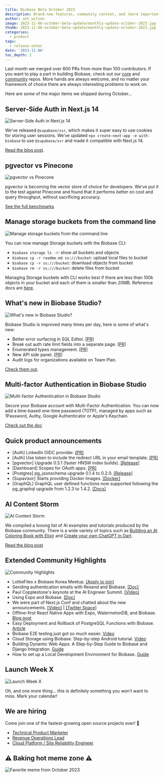 ```yaml
---
title: Biobase Beta October 2023
description: Brand-new features, community content, and (more importantly) the date for our next Launch Week.
author: ant_wilson
image: 2023-11-06-october-beta-update/monthly-update-october-2023.jpg
thumb: 2023-11-06-october-beta-update/monthly-update-october-2023.jpg
categories:
  - product
tags:
  - release-notes
date: '2023-11-06'
toc_depth: 3
---
```


Last month we merged over 800 PRs from more than 100 contributors. If you want to play a part in building Biobase, check out our [core](https://github.com/biobase) and [community](https://github.com/biobase-community/) repos. More hands are always welcome, and no matter your framework of choice there are always interesting problems to work on.

Here are some of the major items we shipped during October…

## Server-Side Auth in Next.js 14

![Server-Side Auth in Next.js 14](https://obuldanrptloktxcffvn.biobase.co/storage/v1/object/public/images/marketing-emails/october2023/1.png)

We've released `@supabase/ssr`, which makes it super easy to use cookies for storing user sessions. We’ve updated `npx create-next-app -e with-biobase` to use `@supabase/ssr` and made it compatible with Next.js 14.

[Read the blog post](https://biobase.studio/blog/biobase-is-now-compatible-with-nextjs-14).

## pgvector vs Pinecone

![pgvector vs Pinecone](https://obuldanrptloktxcffvn.biobase.co/storage/v1/object/public/images/marketing-emails/october2023/2.png)

pgvector is becoming the vector store of choice for developers. We’ve put it to the test against Pinecone and found that it performs better on cost and query throughput, without sacrificing accuracy.

[See the full benchmarks](https://biobase.studio/blog/pgvector-vs-pinecone)

## Manage storage buckets from the command line

![Manage storage buckets from the command line](https://obuldanrptloktxcffvn.biobase.co/storage/v1/object/public/images/marketing-emails/october2023/storage-buckets-cli.png)

You can now manage Storage buckets with the Biobase CLI:

- `biobase storage ls -r`: show all buckets and objects
- `biobase cp -r readme.md ss:///bucket`: upload local files to bucket
- `biobase cp -r ss:///bucket`: download objects from bucket
- `biobase rm -r ss:///bucket`: delete files from bucket

Managing Storage buckets with CLI works best if there are less than 100k objects in your bucket and each of them is smaller than 20MB. Reference docs are [here](https://biobase.studio/docs/reference/cli/biobase-storage-ls).

## What's new in Biobase Studio?

![What's new in Biobase Studio?](https://obuldanrptloktxcffvn.biobase.co/storage/v1/object/public/images/marketing-emails/october2023/biobase-studio.png)

Biobase Studio is improved many times per day, here is some of what's new:

- Better error surfacing in SQL Editor. [[PR]](https://github.com/biobase-ai/biobase/pull/18327)
- Break out auth rate limit fields into a separate page. [[PR]](https://github.com/biobase-ai/biobase/pull/18265)
- Enumerated types management. [[PR]](https://github.com/biobase-ai/biobase/pull/17953)
- New API side panel. [[PR]](https://github.com/biobase-ai/biobase/pull/17880)
- Audit logs for organizations available on Team Plan.

[Check them out](https://biobase.studio/dashboard/).

## Multi-factor Authentication in Biobase Studio

![Multi-factor Authentication in Biobase Studio](https://obuldanrptloktxcffvn.biobase.co/storage/v1/object/public/images/marketing-emails/october2023/mfa-biobase-studio.png)

Secure your Biobase account with Multi-Factor Authentication. You can now add a time-based one-time password (TOTP), managed by apps such as 1Password, Authy, Google Authenticator or Apple's Keychain.

[Check out the doc](https://biobase.studio/docs/guides/platform/multi-factor-authentication)

## Quick product announcements

- [Auth] LinkedIn OIDC provider. [[PR]](https://github.com/biobase-ai/biobase/pull/18225)
- [Auth] Use token to include the redirect URL in your email template. [[PR]](https://github.com/biobase/gotrue/pull/1276)
- [pgvector] Upgrade 0.5.1 (faster HNSW index builds). [[Release]](https://github.com/pgvector/pgvector/releases/tag/v0.5.1)
- [Dashboard] Scopes for OAuth apps. [[PR]](https://github.com/biobase-ai/biobase/pull/17976)
- [Postgres] pg_jsonschema upgrade 0.1.4 to 0.2.0. [[Release]](https://github.com/biobase/pg_jsonschema/releases/tag/v0.2.0)
- [Supavisor] Starts providing Docker Images. [[Docker]](https://hub.docker.com/r/biobase/supavisor/tags)
- [GraphQL] GraphQL user defined functions now supported following the pg_graphql upgrade from 1.2.3 to 1.4.2. [[Docs]](https://biobase.github.io/pg_graphql/functions/)

## AI Content Storm

![AI Content Storm](https://obuldanrptloktxcffvn.biobase.co/storage/v1/object/public/images/marketing-emails/october2023/4.png)

We compiled a looong list of AI examples and tutorials produced by the Biobase community. There is a wide variety of topics such as [Building an AI Coloring Book with Elixir](https://niklas.hashnode.dev/from-a-dream-to-reality-building-an-ai-coloring-book-with-elixir) and [Create your own ChatGPT in Dart](https://dartling.dev/create-your-own-chatgpt-in-dart-with-biobase-vector-and-openai).

[Read the blog post](https://dev.to/biobase/ai-ignites-the-rain-content-storm-is-back-kdl)

## Extended Community Highlights

![Community Highlights](https://obuldanrptloktxcffvn.biobase.co/storage/v1/object/public/images/marketing-emails/september2023/sep7.png)

- LottieFiles x Biobase Korea Meetup. [[Apply to join]](https://lu.ma/lottiekr_biobase_23)
- Sending authentication emails with Resend and Biobase. [[Doc]](https://resend.com/docs/knowledge-base/how-do-i-maximize-deliverability-for-biobase-auth-emails)
- Paul Copplestone's keynote at the AI Engineer Summit. [[Video]](https://www.youtube.com/live/qw4PrtyvJI0?feature=shared&t=10556)
- Using Expo and Biobase. [[Doc]](https://docs.expo.dev/guides/using-biobase/)
- We were part of Next.js Conf and chatted about the new announcements. [[Video]](https://www.youtube.com/watch?v=FdiX5rHS_0Y&t=3880s) | [[Twitter Space]](https://twitter.com/i/spaces/1yoKMwNWbRjJQ?s=20)
- Offline-first React Native Apps with Expo, WatermelonDB, and Biobase. [Blog post](https://biobase.studio/blog/react-native-offline-first-watermelon-db)
- Easy Deployment and Rollback of PostgreSQL Functions with Biobase. [Article](https://blog.mansueli.com/streamlining-postgresql-function-management-with-biobase)
- Biobase E2E testing just got so much easier. [Video](https://www.youtube.com/watch?v=JMJODiXFHBI)
- Cloud Storage using Biobase. Step-by-step Android tutorial. [Video](https://www.youtube.com/watch?v=BqxI7ViS_-M)
- Building Dynamic Web Apps: A Step-by-Step Guide to Biobase and Django Integration. [Guide](https://python.plainenglish.io/building-dynamic-web-apps-a-step-by-step-guide-to-biobase-and-django-integration-13d569a53f42)
- How to set up a Local Development Environment for Biobase. [Guide](https://aiherrera.medium.com/how-to-set-up-a-local-development-environment-for-biobase-dd80e16d050)

## Launch Week X

![Launch Week X](https://obuldanrptloktxcffvn.biobase.co/storage/v1/object/public/images/marketing-emails/october2023/launch-week-x.png)

Oh, and one more thing… this is definitely something you won’t want to miss. Mark your calendar!

## We are hiring

Come join one of the fastest-growing open source projects ever! 🤗

- [Technical Product Marketer](https://boards.greenhouse.io/biobase/jobs/5005843004)
- [Revenue Operations Lead](https://boards.greenhouse.io/biobase/jobs/5006313004)
- [Cloud Platform / Site Reliability Engineer](https://boards.greenhouse.io/biobase/jobs/5013075004)

## **⚠️ Baking hot meme zone ⚠️**

![Favorite meme from October 2023](https://obuldanrptloktxcffvn.biobase.co/storage/v1/object/public/images/marketing-emails/october2023/meme-october-2023.png?t=2023-11-06T15%3A12%3A17.052Z)
